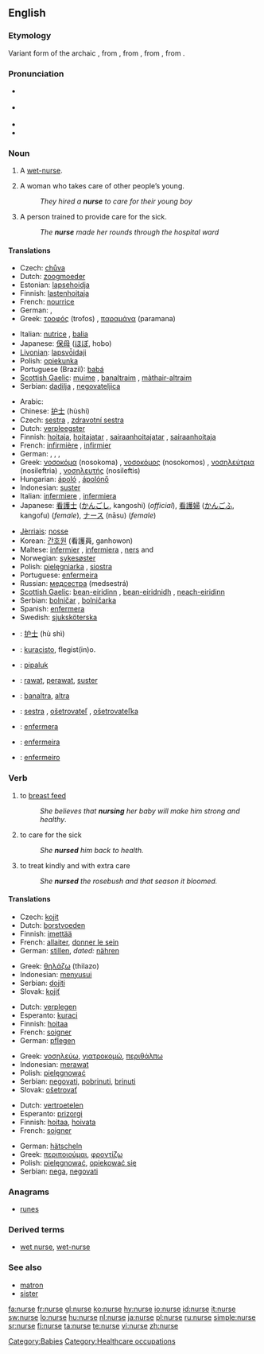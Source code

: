 ==English==
{{wikipedia}}

===Etymology===
Variant form of the archaic {{term|nourice|lang=en}}, from {{etyl|fro}} {{term|norrice|lang=fro}}, from {{etyl|la}} {{term|nutricius||that nourishes|lang=la}}, from {{term|nutrix||wet nurse|lang=la}}, from {{term|nutrire||to suckle|lang=la}}.

===Pronunciation===
* {{a|UK}} {{IPA|/nɜːs/}}
* {{a|US}} {{IPA|/nəɻs/}}
* {{audio|en-us-nurse.ogg|Audio (US)}}
* {{rhymes|ɜː(r)s}}

===Noun===
{{en-noun}}

# {{archaic}} A [[wet-nurse]].
# A woman who takes care of other people’s young.
#: ''They hired a '''nurse''' to care for their young boy''
# A person trained to provide care for the sick.
#: ''The '''nurse''' made her rounds through the hospital ward''

====Translations====
{{trans-top|woman who takes care of other people's young}}
* Czech: [[chůva]] {{f}}
* Dutch: [[zoogmoeder]] {{f}}
* Estonian: [[lapsehoidja]]
* Finnish: [[lastenhoitaja]]
* French: [[nourrice]] {{f}}
* German: {{t|de|Kinderfrau|f}}, {{t|de|Kindermädchen|n}}
* Greek: [[τροφός]] (trofos) {{f}}, [[παραμάνα]] (paramana) {{f}}
{{trans-mid}}
* Italian: [[nutrice]] {{f}}, [[balia]] {{f}}
* Japanese: [[保母]] ([[ほぼ]], hobo)
* [[Livonian]]: [[lapsvȱidaji]]
* Polish: [[opiekunka]] {{f}}
* Portuguese (Brazil): [[babá]] {{f}}
* [[Scottish Gaelic]]: [[muime]] {{f}}, [[banaltraim]] {{f}}, [[màthair-altraim]] {{f}}
* Serbian: [[dadilja]] {{f}}, [[negovateljica]] {{f}}
{{trans-bottom}}

{{trans-top|person trained to provide care for the sick}}
* Arabic: {{Arab|[[ممرضة]]}} {{IPAchar|(mumáreɖa)}} {{f}}
* Chinese: [[护士]] (hùshi)
* Czech: [[sestra]] {{f}}, [[zdravotní sestra]] {{f}}
* Dutch: [[verpleegster]] {{f}}
* Finnish: [[hoitaja]], [[hoitajatar]] {{f}}, [[sairaanhoitajatar]] {{f}}, [[sairaanhoitaja]]
* French: [[infirmière]] {{f}}, [[infirmier]] {{m}}
* German: {{t|de|Schwester|f}}, {{t|de|Krankenschwester|f}}, {{t|de|Pfleger|m}}, {{t|de|Krankenpfleger|m}}
* Greek: [[νοσοκόμα]] (nosokoma) {{f}}, [[νοσοκόμος]] (nosokomos) {{m}}, [[νοσηλεύτρια]] (nosileftria) {{f}}, [[νοσηλευτής]] (nosileftis) {{m}}
* Hungarian: [[ápoló]] {{m}}, [[ápolónő]] {{f}}
* Indonesian: [[suster]]
* Italian: [[infermiere]] {{m}}, [[infermiera]] {{f}}
* Japanese: [[看護士]] ([[かんごし]], kangoshi) (''official''), [[看護婦]] ([[かんごふ]], kangofu) (''female''), [[ナース]] (nāsu) (''female'')
{{trans-mid}}
* [[Jèrriais]]: [[nosse]] {{f}}
* Korean: [[간호원]] (看護員, ganhowon)
* Maltese: [[infermier]] {{m}}, [[infermiera]] {{f}}, [[ners]] {{m}} and {{f}}
* Norwegian: [[sykesøster]] {{f}}
* Polish: [[pielęgniarka]] {{f}}, [[siostra]] {{f}}
* Portuguese: [[enfermeira]] {{f}}
* Russian: [[медсестра]] (medsestrá) {{f}}
* [[Scottish Gaelic]]: [[bean-eiridinn]] {{f}}, [[bean-eiridnidh]] {{f}}, [[neach-eiridinn]] {{m}}
* Serbian: [[bolničar]] {{m}}, [[bolničarka]] {{f}}
* Spanish: [[enfermera]] {{f}}
* Swedish: [[sjuksköterska]] {{c}}
{{trans-bottom}}

{{checktrans-top}}
* {{ttbc|Chinese}}: [[护士]] (hù shì)
* {{ttbc|Esperanto}}: [[kuracisto]], flegist(in)o.
* {{ttbc|Greenlandic}}: [[pipaluk]]
* {{ttbc|Indonesian}}: [[rawat]], [[perawat]], [[suster]]
* {{ttbc|Irish}}: [[banaltra]], [[altra]]
{{trans-mid}}
* {{ttbc|Slovak}}: [[sestra]] {{f}}, [[ošetrovateľ]] {{m}}, [[ošetrovateľka]] {{f}}
* {{ttbc|Spanish}}: [[enfermera]] {{f}}
* {{ttbc|Portuguese}}: [[enfermeira]] {{f}}
* {{ttbc|Portuguese}}: [[enfermeiro]] {{m}}
{{trans-bottom}}

===Verb===
{{en-verb|nurs|ing}}

# to [[breast feed]]
#: ''She believes that '''nursing''' her baby will make him strong and healthy''.
# to care for the sick
#: ''She '''nursed''' him back to health.''
# to treat kindly and with extra care
#: ''She '''nursed''' the rosebush and that season it bloomed.''

====Translations====
{{trans-top|to breast feed}}
* Czech: [[kojit]]
* Dutch: [[borstvoeden]]
* Finnish: [[imettää]]
* French: [[allaiter]], [[donner le sein]]
* German: [[stillen]], ''dated:'' [[nähren]]
{{trans-mid}}
* Greek: [[θηλάζω]] (thilazo)
* Indonesian: [[susu|menyusui]]
* Serbian: [[dojiti]]
* Slovak: [[kojiť]]
{{trans-bottom}}

{{trans-top|to care for the sick}}
* Dutch: [[verplegen]]
* Esperanto: [[kuraci]]
* Finnish: [[hoitaa]]
* French: [[soigner]]
* German: [[pflegen]]
{{trans-mid}}
* Greek: [[νοσηλεύω]], [[γιατροκομώ]], [[περιθάλπω]]
* Indonesian: [[rawat|merawat]]
* Polish: [[pielęgnować]]
* Serbian: [[negovati]], [[pobrinuti]], [[brinuti]]
* Slovak: [[ošetrovať]]
{{trans-bottom}}

{{trans-top|to treat kindly and with extra care}}
* Dutch: [[vertroetelen]]
* Esperanto: [[prizorgi]]
* Finnish: [[hoitaa]], [[hoivata]]
* French: [[soigner]]
{{trans-mid}}
* German: [[hätscheln]]
* Greek: [[περιποιούμαι]], [[φροντίζω]]
* Polish: [[pielęgnować]], [[opiekować się]]
* Serbian: [[nega]], [[negovati]]
{{trans-bottom}}

===Anagrams===
* [[runes]]

===Derived terms===
* [[wet nurse]], [[wet-nurse]]

===See also===
* [[matron]]
* [[sister]]

[[Category:Babies]]
[[Category:Healthcare occupations]]

[[fa:nurse]]
[[fr:nurse]]
[[gl:nurse]]
[[ko:nurse]]
[[hy:nurse]]
[[io:nurse]]
[[id:nurse]]
[[it:nurse]]
[[sw:nurse]]
[[lo:nurse]]
[[hu:nurse]]
[[nl:nurse]]
[[ja:nurse]]
[[pl:nurse]]
[[ru:nurse]]
[[simple:nurse]]
[[sr:nurse]]
[[fi:nurse]]
[[ta:nurse]]
[[te:nurse]]
[[vi:nurse]]
[[zh:nurse]]